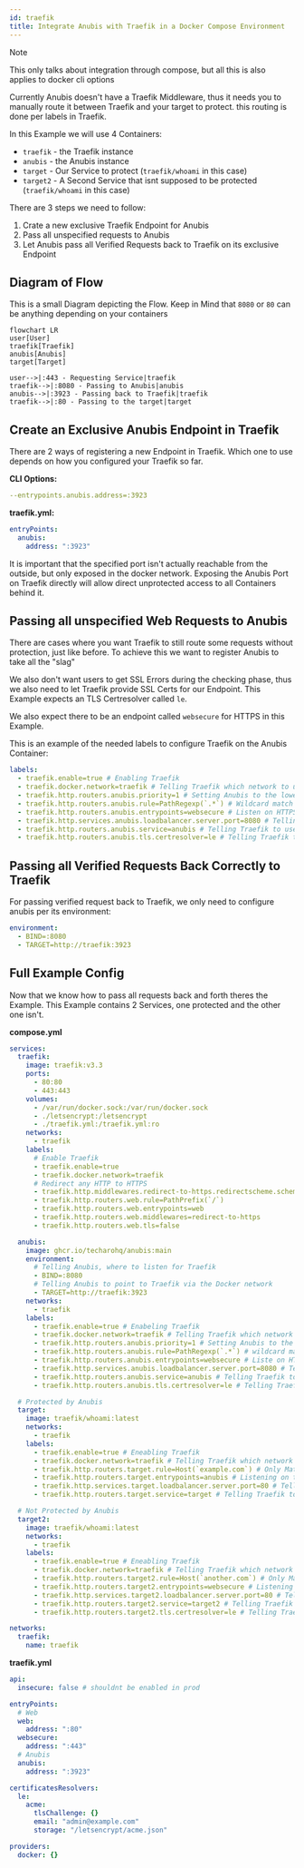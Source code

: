 ```yaml
---
id: traefik
title: Integrate Anubis with Traefik in a Docker Compose Environment
---
```


> [!NOTE]
> This only talks about integration through compose,
> but all this is also applies to docker cli options

Currently Anubis doesn't have a Traefik Middleware,
thus it needs you to manually route it between Traefik and your target to protect.
this routing is done per labels in Traefik.

In this Example we will use 4 Containers:

- `traefik` - the Traefik instance
- `anubis` - the Anubis instance
- `target` - Our Service to protect (`traefik/whoami` in this case)
- `target2` - A Second Service that isnt supposed to be protected (`traefik/whoami` in this case)

There are 3 steps we need to follow:

1. Crate a new exclusive Traefik Endpoint for Anubis
2. Pass all unspecified requests to Anubis
3. Let Anubis pass all Verified Requests back to Traefik on its exclusive Endpoint

## Diagram of Flow

This is a small Diagram depicting the Flow.
Keep in Mind that `8080` or `80` can be anything depending on your containers

```mermaid
flowchart LR
user[User]
traefik[Traefik]
anubis[Anubis]
target[Target]

user-->|:443 - Requesting Service|traefik
traefik-->|:8080 - Passing to Anubis|anubis
anubis-->|:3923 - Passing back to Traefik|traefik
traefik-->|:80 - Passing to the target|target
```

## Create an Exclusive Anubis Endpoint in Traefik

There are 2 ways of registering a new Endpoint in Traefik.
Which one to use depends on how you configured your Traefik so far.

**CLI Options:**

```yml
--entrypoints.anubis.address=:3923
```

**traefik.yml:**

```yml
entryPoints:
  anubis:
    address: ":3923"
```

It is important that the specified port isn't actually reachable from the outside,
but only exposed in the docker network.
Exposing the Anubis Port on Traefik directly will allow direct unprotected access to all Containers behind it.

## Passing all unspecified Web Requests to Anubis

There are cases where you want Traefik to still route some requests without protection, just like before.
To achieve this we want to register Anubis to take all the "slag"

We also don't want users to get SSL Errors during the checking phase,
thus we also need to let Traefik provide SSL Certs for our Endpoint.
This Example expects an TLS Certresolver called `le`.

We also expect there to be an endpoint called `websecure` for HTTPS in this Example.

This is an example of the needed labels to configure Traefik on the Anubis Container:

```yml
labels:
  - traefik.enable=true # Enabling Traefik
  - traefik.docker.network=traefik # Telling Traefik which network to use
  - traefik.http.routers.anubis.priority=1 # Setting Anubis to the lowest priority, so it only takes the slack
  - traefik.http.routers.anubis.rule=PathRegexp(`.*`) # Wildcard match every path
  - traefik.http.routers.anubis.entrypoints=websecure # Listen on HTTPS
  - traefik.http.services.anubis.loadbalancer.server.port=8080 # Telling Traefik to which port it should route requests
  - traefik.http.routers.anubis.service=anubis # Telling Traefik to use the above specified port
  - traefik.http.routers.anubis.tls.certresolver=le # Telling Traefik to resolve a Cert for Anubis
```

## Passing all Verified Requests Back Correctly to Traefik

For passing verified request back to Traefik,
we only need to configure anubis per its environment:

```yml
environment:
  - BIND=:8080
  - TARGET=http://traefik:3923
```

## Full Example Config

Now that we know how to pass all requests back and forth theres the Example.
This Example contains 2 Services, one protected and the other one isn't.

**compose.yml**

```yml
services:
  traefik:
    image: traefik:v3.3
    ports:
      - 80:80
      - 443:443
    volumes:
      - /var/run/docker.sock:/var/run/docker.sock
      - ./letsencrypt:/letsencrypt
      - ./traefik.yml:/traefik.yml:ro
    networks:
      - traefik
    labels:
      # Enable Traefik
      - traefik.enable=true
      - traefik.docker.network=traefik
      # Redirect any HTTP to HTTPS
      - traefik.http.middlewares.redirect-to-https.redirectscheme.scheme=https
      - traefik.http.routers.web.rule=PathPrefix(`/`)
      - traefik.http.routers.web.entrypoints=web
      - traefik.http.routers.web.middlewares=redirect-to-https
      - traefik.http.routers.web.tls=false

  anubis:
    image: ghcr.io/techarohq/anubis:main
    environment:
      # Telling Anubis, where to listen for Traefik
      - BIND=:8080
      # Telling Anubis to point to Traefik via the Docker network
      - TARGET=http://traefik:3923
    networks:
      - traefik
    labels:
      - traefik.enable=true # Enabeling Traefik
      - traefik.docker.network=traefik # Telling Traefik which network to use
      - traefik.http.routers.anubis.priority=1 # Setting Anubis to the lowest priority, so it only takes the slack
      - traefik.http.routers.anubis.rule=PathRegexp(`.*`) # wildcard match anything
      - traefik.http.routers.anubis.entrypoints=websecure # Liste on HTTPS
      - traefik.http.services.anubis.loadbalancer.server.port=8080 # Telling Traefik to which port it should route requests
      - traefik.http.routers.anubis.service=anubis # Telling Traefik to use the above specified port
      - traefik.http.routers.anubis.tls.certresolver=le # Telling Traefik to resolve a Cert for Anubis

  # Protected by Anubis
  target:
    image: traefik/whoami:latest
    networks:
      - traefik
    labels:
      - traefik.enable=true # Eneabling Traefik
      - traefik.docker.network=traefik # Telling Traefik which network to use
      - traefik.http.routers.target.rule=Host(`example.com`) # Only Matching Requests for example.com
      - traefik.http.routers.target.entrypoints=anubis # Listening on the exclusive Anubis Network
      - traefik.http.services.target.loadbalancer.server.port=80 # Telling Traefik where to receive requests
      - traefik.http.routers.target.service=target # Telling Traefik to use the above specified port

  # Not Protected by Anubis
  target2:
    image: traefik/whoami:latest
    networks:
      - traefik
    labels:
      - traefik.enable=true # Eneabling Traefik
      - traefik.docker.network=traefik # Telling Traefik which network to use
      - traefik.http.routers.target2.rule=Host(`another.com`) # Only Matching Requests for example.com
      - traefik.http.routers.target2.entrypoints=websecure # Listening on the exclusive Anubis Network
      - traefik.http.services.target2.loadbalancer.server.port=80 # Telling Traefik where to receive requests
      - traefik.http.routers.target2.service=target2 # Telling Traefik to use the above specified port
      - traefik.http.routers.target2.tls.certresolver=le # Telling Traefik to resolve a Cert for this Target

networks:
  traefik:
    name: traefik
```

**traefik.yml**

```yml
api:
  insecure: false # shouldnt be enabled in prod

entryPoints:
  # Web
  web:
    address: ":80"
  websecure:
    address: ":443"
  # Anubis
  anubis:
    address: ":3923"

certificatesResolvers:
  le:
    acme:
      tlsChallenge: {}
      email: "admin@example.com"
      storage: "/letsencrypt/acme.json"

providers:
  docker: {}
```
